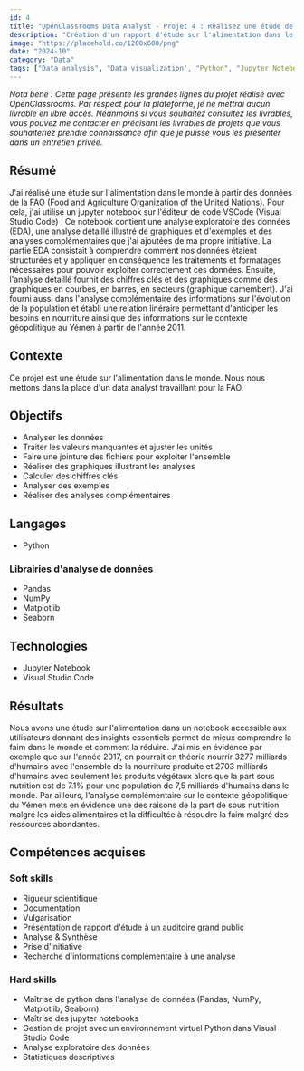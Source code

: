 ---
id: 4
title: "OpenClassrooms Data Analyst - Projet 4 : Réalisez une étude de santé publique avec Python"
description: "Création d'un rapport d'étude sur l'alimentation dans le monde"
image: "https://placehold.co/1200x600/png"
date: "2024-10"
category: "Data"
tags: ["Data analysis", "Data visualization', "Python", "Jupyter Notebook"]
---

<i>
    Nota bene : Cette page présente les grandes lignes du projet réalisé avec OpenClassrooms. Par respect pour la plateforme, je ne mettrai aucun livrable en libre accès. Néanmoins si vous souhaitez consultez les livrables, vous pouvez me contacter en précisant les livrables de projets que vous souhaiteriez prendre connaissance afin que je puisse vous les présenter dans un entretien privée.
</i>

## Résumé

J'ai réalisé une étude sur l'alimentation dans le monde à partir des données de la FAO (Food and Agriculture Organization of the United Nations). Pour cela, j'ai utilisé un jupyter notebook sur l'éditeur de code VSCode (Visual Studio Code) . Ce notebook contient une analyse exploratoire des données (EDA), une analyse détaillé illustré de graphiques et d'exemples et des analyses complémentaires que j'ai ajoutées de ma propre initiative. La partie EDA consistait à comprendre comment nos données étaient structurées et y appliquer en conséquence les traitements et formatages nécessaires pour pouvoir exploiter correctement ces données. Ensuite, l'analyse détaillé fournit des chiffres clés et des graphiques comme des graphiques en courbes, en barres, en secteurs (graphique camembert). J'ai fourni aussi dans l'analyse complémentaire des informations sur l'évolution de la population et établi une relation linéraire permettant d'anticiper les besoins en nourriture ainsi que des informations sur le contexte géopolitique au Yémen à partir de l'année 2011.

## Contexte

Ce projet est une étude sur l'alimentation dans le monde. Nous nous mettons dans la place d'un data analyst travaillant pour la FAO.

## Objectifs

- Analyser les données
- Traiter les valeurs manquantes et ajuster les unités
- Faire une jointure des fichiers pour exploiter l'ensemble
- Réaliser des graphiques illustrant les analyses
- Calculer des chiffres clés
- Analyser des exemples
- Réaliser des analyses complémentaires

## Langages 

- Python

### Librairies d'analyse de données

- Pandas
- NumPy
- Matplotlib
- Seaborn

## Technologies 

- Jupyter Notebook
- Visual Studio Code

## Résultats

Nous avons une étude sur l'alimentation dans un notebook accessible aux utilisateurs donnant des insights essentiels permet de mieux comprendre la faim dans le monde et comment la réduire. J'ai mis en évidence par exemple que sur l'année 2017, on pourrait en théorie nourrir 3277 milliards d'humains avec l'ensemble de la nourriture produite et 2703 milliards d'humains avec seulement les produits végétaux alors que la part sous nutrition est de 7.1% pour une population de 7,5 milliards d'humains dans le monde. Par ailleurs, l'analyse complémentaire sur le contexte géopolitique du Yémen mets en évidence une des raisons de la part de sous nutrition malgré les aides alimentaires et la difficultée à résoudre la faim malgré des ressources abondantes.

## Compétences acquises

### Soft skills

- Rigueur scientifique
- Documentation
- Vulgarisation
- Présentation de rapport d'étude à un auditoire grand public
- Analyse & Synthèse
- Prise d'initiative
- Recherche d'informations complémentaire à une analyse

### Hard skills

- Maîtrise de python dans l'analyse de données (Pandas, NumPy, Matplotlib, Seaborn)
- Maîtrise des jupyter notebooks
- Gestion de projet avec un environnement virtuel Python dans Visual Studio Code
- Analyse exploratoire des données
- Statistiques descriptives